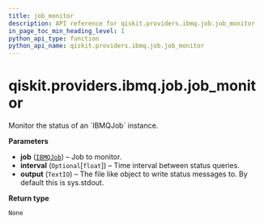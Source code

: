 ```yaml
---
title: job_monitor
description: API reference for qiskit.providers.ibmq.job.job_monitor
in_page_toc_min_heading_level: 1
python_api_type: function
python_api_name: qiskit.providers.ibmq.job.job_monitor
---
```


# qiskit.providers.ibmq.job.job\_monitor

<Function id="qiskit.providers.ibmq.job.job_monitor" github="https://github.com/qiskit/qiskit-ibmq-provider/tree/stable/0.19/qiskit/providers/ibmq/job/job_monitor.py" signature="job_monitor(job, interval=None, output=<_io.TextIOWrapper name='<stdout>' mode='w' encoding='utf-8'>)">
  Monitor the status of an `IBMQJob` instance.

  **Parameters**

  *   **job** ([`IBMQJob`](qiskit.providers.ibmq.job.IBMQJob "qiskit.providers.ibmq.job.ibmqjob.IBMQJob")) – Job to monitor.
  *   **interval** (`Optional`\[`float`]) – Time interval between status queries.
  *   **output** (`TextIO`) – The file like object to write status messages to. By default this is sys.stdout.

  **Return type**

  `None`
</Function>

